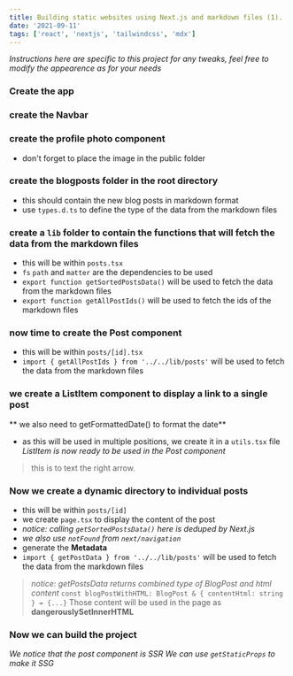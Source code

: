 ```yaml
---
title: Building static websites using Next.js and markdown files (1).
date: '2021-09-11'
tags: ['react', 'nextjs', 'tailwindcss', 'mdx']
---
```

*Instructions here are specific to this project*
*for any tweaks, feel free to modify the appearence as for your needs*

### Create the app
### create the Navbar
### create the profile photo component
- don't forget to place the image in the public folder
### create the **blogposts** folder in the root directory
- this should contain the new blog posts in markdown format
- use `types.d.ts` to define the type of the data from the markdown files
### create a `lib` folder to contain the functions that will fetch the data from the markdown files
- this will be within `posts.tsx`
- `fs` `path` and `matter` are the dependencies to be used
- `export function getSortedPostsData()` will be used to fetch the data from the markdown files
- `export function getAllPostIds()` will be used to fetch the ids of the markdown files
### now time to create the Post component
- this will be within `posts/[id].tsx`
- `import { getAllPostIds } from '../../lib/posts'` will be used to fetch the data from the markdown files
### we create a ListItem component to display a link to a single post
** we also need to getFormattedDate() to format the date**
- as this will be used in multiple positions, we create it in a `utils.tsx` file
*ListItem is now ready to be used in the Post component*
> this is to text the right arrow.
### Now we create a dynamic directory to individual posts
- this will be within `posts/[id]`
- we create `page.tsx` to display the content of the post
- *notice: calling `getSortedPostsData()` here is deduped by Next.js*
- *we also use `notFound` from `next/navigation`*
- generate the **Metadata**
- `import { getPostData } from '../../lib/posts'` will be used to fetch the data from the markdown files
> *notice: getPostsData returns combined type of  BlogPost and html content*
> `const blogPostWithHTML: BlogPost & { contentHtml: string } = {...}`
> Those content will be used in the page as **dangerouslySetInnerHTML**
### Now we can build the project
*We notice that the post component is SSR*
*We can use `getStaticProps` to make it SSG*